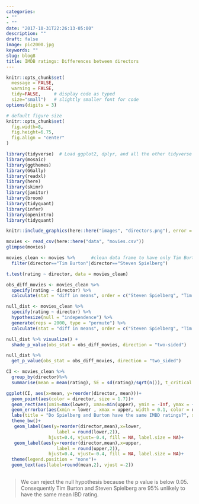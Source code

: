 ```yaml
---
categories:
- ""
- ""
date: "2017-10-31T22:26:13-05:00"
description: ""
draft: false
image: pic2000.jpg
keywords: ""
slug: blog8
title: IMDB ratings: Differences between directors
---
```


```r
knitr::opts_chunk$set(
  message = FALSE, 
  warning = FALSE, 
  tidy=FALSE,     # display code as typed
  size="small")   # slightly smaller font for code
options(digits = 3)

# default figure size
knitr::opts_chunk$set(
  fig.width=8, 
  fig.height=6.75,
  fig.align = "center"
)
```


```r
library(tidyverse)  # Load ggplot2, dplyr, and all the other tidyverse packages
library(mosaic)
library(ggthemes)
library(GGally)
library(readxl)
library(here)
library(skimr)
library(janitor)
library(broom)
library(tidyquant)
library(infer)
library(openintro)
library(tidyquant)
```


```r
knitr::include_graphics(here::here("images", "directors.png"), error = FALSE)
```

```r
movies <- read_csv(here::here("data", "movies.csv"))
glimpse(movies)
```


```r
movies_clean <- movies %>%      #clean data frame to have only Tim Burton and Spielberg movies
  filter(director=="Tim Burton"|director=="Steven Spielberg")

t.test(rating ~ director, data = movies_clean)

obs_diff_movies <- movies_clean %>%
  specify(rating ~ director) %>%
  calculate(stat = "diff in means", order = c("Steven Spielberg", "Tim Burton"))

null_dist <- movies_clean %>%
  specify(rating ~ director) %>%
  hypothesize(null = "independence") %>%
  generate(reps = 2000, type = "permute") %>%
  calculate(stat = "diff in means", order = c("Steven Spielberg", "Tim Burton")) # create null distribution

null_dist %>% visualize() +
  shade_p_value(obs_stat = obs_diff_movies, direction = "two-sided")

null_dist %>%
  get_p_value(obs_stat = obs_diff_movies, direction = "two_sided")

```


```r
CI <- movies_clean %>%
  group_by(director)%>%
  summarise(mean = mean(rating), SE = sd(rating)/sqrt(n()), t_critical = qt(0.975,n()-1),upper = mean + SE*t_critical, lower = mean -SE*t_critical)

ggplot(CI, aes(x=mean, y=reorder(director, mean)))+
  geom_point(aes(color = director, size = 1.7))+
  geom_rect(aes(xmin=max(lower), xmax=min(upper), ymin = -Inf, ymax = +Inf ,alpha = .3))+
  geom_errorbar(aes(xmin = lower , xmax = upper, width = 0.1, color = director, size = 1.5))+
  labs(title = "Do Spielberg and Burton have the same IMBD ratings?", subtitle = "95% confidence intervals overlap", y = "", x = "Mean IMBD Rating")+
  theme_bw()+
   geom_label(aes(y=reorder(director,mean),x=lower,
                   label = round(lower,2)),
                hjust=0.4, vjust=-0.4, fill = NA, label.size = NA)+
   geom_label(aes(y=reorder(director,mean),x=upper,
                   label = round(upper,2)),
                hjust=0.4, vjust=-0.4, fill = NA, label.size = NA)+
  theme(legend.position = "none")+
  geom_text(aes(label=round(mean,2), vjust =-2))
 
```

>We can reject the null hypothesis because the p value is below 0.05. Consequently Tim Burton and Steven Spielberg are 95% unlikely to have the same mean IBD rating.